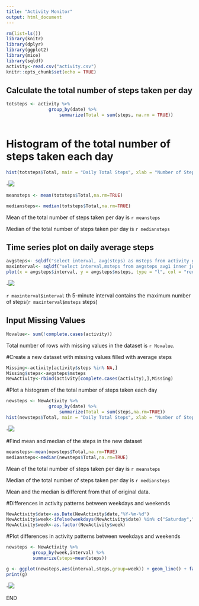 ```yaml
---
title: "Activity Monitor"
output: html_document
---
```


```r
rm(list=ls())
library(knitr)
library(dplyr)
library(ggplot2)
library(mice)
library(sqldf)
activity<-read.csv("activity.csv")
knitr::opts_chunk$set(echo = TRUE)
```

## Calculate the total number of steps taken per day
```r
totsteps <- activity %>%
                group_by(date) %>%
                    summarize(Total = sum(steps, na.rm = TRUE))



```


# Histogram of the total number of steps taken each day
```r
hist(totsteps$Total, main = "Daily Total Steps", xlab = "Number of Steps", ylab = "Frequency", breaks=20, col = "red")
```
 

-![](figure/htotsteps.png)<!-- --> 

```r
meansteps <- mean(totsteps$Total,na.rm=TRUE)

mediansteps<- median(totsteps$Total,na.rm=TRUE)
```

Mean of the total number of steps taken per day is ```r meansteps```

Median of the total number of steps taken per day is ```r mediansteps```

## Time series plot on daily average steps 
```r
avgsteps<- sqldf("select interval, avg(steps) as msteps from activity group by interval", drv = 'SQLite')
maxinterval<- sqldf("select interval,msteps from avgsteps avg1 inner join (select max(msteps) as maxsteps from avgsteps) avg2 on avg1.msteps=avg2.maxsteps", drv = 'SQLite')
plot(x = avgsteps$interval, y = avgsteps$msteps, type = "l", col = "red", lwd = 2, xlab = "5-minute Time Interval", ylab = "Average Steps", main = "Time Series Plot on Daily Average Steps")


```
-![](figure/avgsteps.png)<!-- --> 

 ```r maxinterval$interval``` th 5-minute interval contains the maximum number of steps(```r maxinterval$msteps``` steps)

## Input Missing Values

```r
Novalue<- sum(!complete.cases(activity))
```
Total number of rows with missing values in the dataset is ```r Novalue```.

#Create a new dataset with missing values filled with average steps
```r

Missing<-activity[activity$steps %in% NA,]
Missing$steps<-avgsteps$msteps
NewActivity<-rbind(activity[complete.cases(activity),],Missing)
```

#Plot a histogram of the total number of steps taken each day 

```r
newsteps <- NewActivity %>%
                group_by(date) %>%
                    summarize(Total = sum(steps,na.rm=TRUE))
hist(newsteps$Total, main = "Daily Total Steps", xlab = "Number of Steps", ylab = "Frequency",breaks=20,  col = "red")
```
-![](figure/hnewsteps.png)<!-- --> 

#Find mean and median of the steps in the new dataset
```r
meansteps<-mean(newsteps$Total,na.rm=TRUE)
mediansteps<-median(newsteps$Total,na.rm=TRUE)


```
Mean of the total number of steps taken per day is ```r meansteps```

Median of the total number of steps taken per day is ```r mediansteps```

Mean and the median is  different from that of original data.

#Differences in activity patterns between weekdays and weekends
```r
NewActivity$date<-as.Date(NewActivity$date,"%Y-%m-%d")
NewActivity$week<-ifelse(weekdays(NewActivity$date) %in% c("Saturday","Sunday"), "weekend", "weekday")
NewActivity$week<-as.factor(NewActivity$week)

```

#Plot differences in activity patterns between weekdays and weekends

```r

newsteps <- NewActivity %>% 
          group_by(week,interval) %>% 
          summarize(steps=mean(steps))

g <- ggplot(newsteps,aes(interval,steps,group=week)) + geom_line() + facet_grid(week~.)
print(g)
```
-![](figure/weeksteps.png)<!-- --> 

END
